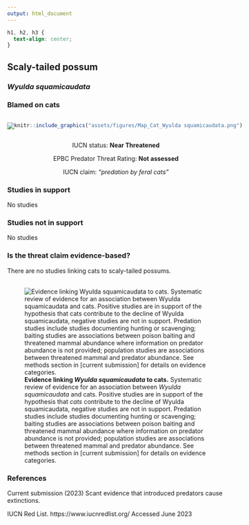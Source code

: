 ```yaml
---
output: html_document
---
```

```css
h1, h2, h3 {
  text-align: center;
}
```

## **Scaly-tailed possum**
### *Wyulda squamicaudata*
### Blamed on cats

:::: {style="display: flex;"}

[![](assets/photos/Wyulda squamicaudata.png)](https://www.inaturalist.org/photos/171947605?size=original)

::: {}

:::

::: {}
  ```r
  knitr::include_graphics("assets/figures/Map_Cat_Wyulda squamicaudata.png")
  ```
:::

::::
<center>
IUCN status: **Near Threatened**

EPBC Predator Threat Rating: **Not assessed**

IUCN claim: *"predation by feral cats"*

</center>

### Studies in support

No studies

### Studies not in support

No studies

### Is the threat claim evidence-based?

There are no studies linking cats to scaly-tailed possums.
<br>
<br>

![**Evidence linking *Wyulda squamicaudata* to cats.** Systematic review of evidence for an association between *Wyulda squamicaudata* and cats. Positive studies are in support of the hypothesis that *cats* contribute to the decline of Wyulda squamicaudata, negative studies are not in support. Predation studies include studies documenting hunting or scavenging; baiting studies are associations between poison baiting and threatened mammal abundance where information on predator abundance is not provided; population studies are associations between threatened mammal and predator abundance. See methods section in [current submission] for details on evidence categories.](assets/figures/Main_Evidence_Cat_Wyulda squamicaudata.png)

### References





Current submission (2023) Scant evidence that introduced predators cause extinctions.

IUCN Red List. https://www.iucnredlist.org/ Accessed June 2023

